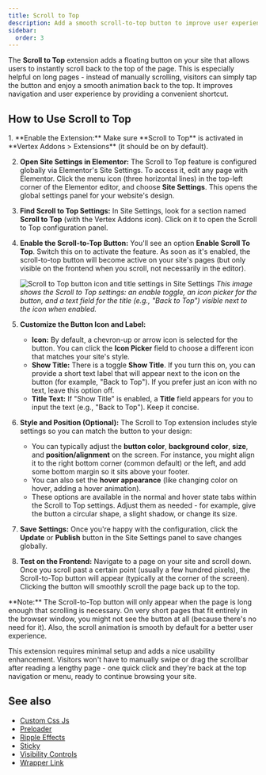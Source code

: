 ```yaml
---
title: Scroll to Top
description: Add a smooth scroll-to-top button to improve user experience.
sidebar:
  order: 3
---
```



The **Scroll to Top** extension adds a floating button on your site that allows users to instantly scroll back to the top of the page. This is especially helpful on long pages - instead of manually scrolling, visitors can simply tap the button and enjoy a smooth animation back to the top. It improves navigation and user experience by providing a convenient shortcut.

## How to Use Scroll to Top

<Steps>
1. **Enable the Extension:** Make sure **Scroll to Top** is activated in **Vertex Addons > Extensions** (it should be on by default). 

2. **Open Site Settings in Elementor:** The Scroll to Top feature is configured globally via Elementor's Site Settings. To access it, edit any page with Elementor. Click the menu icon (three horizontal lines) in the top-left corner of the Elementor editor, and choose **Site Settings**. This opens the global settings panel for your website's design. 

3. **Find Scroll to Top Settings:** In Site Settings, look for a section named **Scroll to Top** (with the Vertex Addons icon). Click on it to open the Scroll to Top configuration panel.

4. **Enable the Scroll-to-Top Button:** You'll see an option **Enable Scroll To Top**. Switch this on to activate the feature. As soon as it's enabled, the scroll-to-top button will become active on your site's pages (but only visible on the frontend when you scroll, not necessarily in the editor).

   ![Scroll to Top button icon and title settings in Site Settings](https://cdn.webilia.com/u/d/2025/08/vertex-scroll-to-top.png)
   *This image shows the Scroll to Top settings: an enable toggle, an icon picker for the button, and a text field for the title (e.g., "Back to Top") visible next to the icon when enabled.* 

5. **Customize the Button Icon and Label:** 
   - **Icon:** By default, a chevron-up or arrow icon is selected for the button. You can click the **Icon Picker** field to choose a different icon that matches your site's style.
   - **Show Title:** There is a toggle **Show Title**. If you turn this on, you can provide a short text label that will appear next to the icon on the button (for example, "Back to Top"). If you prefer just an icon with no text, leave this option off.
   - **Title Text:** If "Show Title" is enabled, a **Title** field appears for you to input the text (e.g., "Back to Top"). Keep it concise.

6. **Style and Position (Optional):** The Scroll to Top extension includes style settings so you can match the button to your design:
   - You can typically adjust the **button color**, **background color**, **size**, and **position/alignment** on the screen. For instance, you might align it to the right bottom corner (common default) or the left, and add some bottom margin so it sits above your footer.
   - You can also set the **hover appearance** (like changing color on hover, adding a hover animation).
   - These options are available in the normal and hover state tabs within the Scroll to Top settings. Adjust them as needed - for example, give the button a circular shape, a slight shadow, or change its size.

7. **Save Settings:** Once you're happy with the configuration, click the **Update** or **Publish** button in the Site Settings panel to save changes globally.

8. **Test on the Frontend:** Navigate to a page on your site and scroll down. Once you scroll past a certain point (usually a few hundred pixels), the Scroll-to-Top button will appear (typically at the corner of the screen). Clicking the button will smoothly scroll the page back up to the top.
</Steps>

<Aside type="note">
**Note:** The Scroll-to-Top button will only appear when the page is long enough that scrolling is necessary. On very short pages that fit entirely in the browser window, you might not see the button at all (because there's no need for it). Also, the scroll animation is smooth by default for a better user experience.
</Aside>

This extension requires minimal setup and adds a nice usability enhancement. Visitors won't have to manually swipe or drag the scrollbar after reading a lengthy page - one quick click and they're back at the top navigation or menu, ready to continue browsing your site.

## See also

- [Custom Css Js](/vertex/extensions/custom-css-js/)
- [Preloader](/vertex/extensions/preloader/)
- [Ripple Effects](/vertex/extensions/ripple-effects/)
- [Sticky](/vertex/extensions/sticky/)
- [Visibility Controls](/vertex/extensions/visibility-controls/)
- [Wrapper Link](/vertex/extensions/wrapper-link/)

